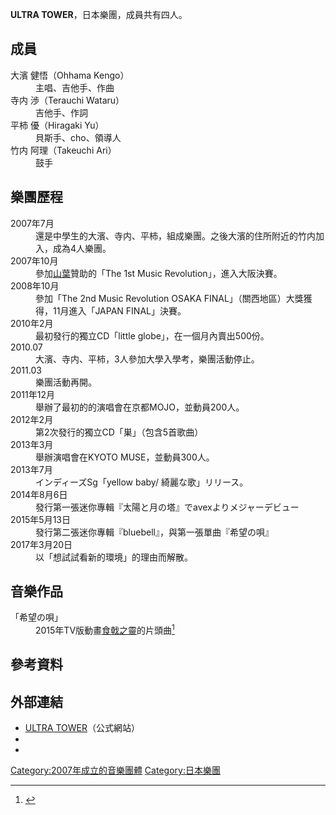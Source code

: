 {{他用
|subject=日本樂團
|other=俗稱「Ultra Tower」的電腦機殼
|機箱
|disambig=
}}
{{multiple issues|
{{expand|time=2015-06-15T12:14:33+00:00}}
{{expert|time=2015-06-15T12:14:33+00:00}}
{{refimprove|time=2015-06-15T12:14:33+00:00}}
}}
'''ULTRA TOWER'''，日本樂團，成員共有四人。

==成員==
;大濱 健悟（Ohhama Kengo）
:主唱、吉他手、作曲
;寺内 渉（Terauchi Wataru）
:吉他手、作詞
;平柿 優（Hiragaki Yu）
:貝斯手、cho、領導人
;竹内 阿理（Takeuchi Ari）
:鼓手

==樂團歷程==
;2007年7月
:還是中學生的大濱、寺内、平柿，組成樂團。之後大濱的住所附近的竹内加入，成為4人樂團。
;2007年10月
:參加[[山葉_(公司)|山葉]]贊助的「The 1st Music Revolution」，進入大阪決賽。
;2008年10月
:參加「The 2nd Music Revolution OSAKA FINAL」（關西地區）大獎獲得，11月進入「JAPAN FINAL」決賽。
;2010年2月
:最初發行的獨立CD「little globe」，在一個月內賣出500份。
;2010.07
:大濱、寺内、平柿，3人參加大學入學考，樂團活動停止。
;2011.03
:樂團活動再開。
;2011年12月
:舉辦了最初的的演唱會在京都MOJO，並動員200人。
;2012年2月
:第2次發行的獨立CD「巣」（包含5首歌曲）
;2013年3月
:舉辦演唱會在KYOTO MUSE，並動員300人。
;2013年7月
:インディーズSg「yellow baby/ 綺麗な歌」リリース。
;2014年8月6日
:發行第一張迷你專輯『太陽と月の塔』でavexよりメジャーデビュー
;2015年5月13日
:發行第二張迷你專輯『bluebell』，與第一張單曲『希望の唄』
;2017年3月20日
:以「想試試看新的環境」的理由而解散。

==音樂作品==
;「希望の唄」
:2015年TV版動畫[[食戟之靈|食戟之靈]]的片頭曲<ref>{{youtube|mFYK47afoSY|ウルトラタワー / 「希望の唄」 Music Video }}</ref>

==參考資料==
{{reflist}}

==外部連結==
*[https://web.archive.org/web/20170202094142/http://ultratower.net/ ULTRA TOWER]（公式網站）
*{{twitter|ultratower}}
*{{facebook|ultratower}}

[[Category:2007年成立的音樂團體|Category:2007年成立的音樂團體]]
[[Category:日本樂團|Category:日本樂團]]